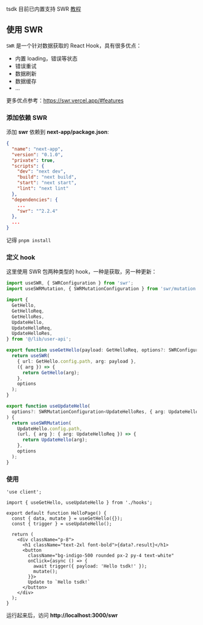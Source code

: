 
<Callout>tsdk 目前已内置支持 SWR [教程](../guide/swr)</Callout>

## 使用 SWR

`SWR` 是一个针对数据获取的 React Hook，具有很多优点：

- 内置 loading，错误等状态
- 错误重试
- 数据刷新
- 数据缓存
- ...

更多优点参考：https://swr.vercel.app/#features

### 添加依赖 SWR

添加 **swr** 依赖到 **next-app/package.json**:

```json {13}
{
  "name": "next-app",
  "version": "0.1.0",
  "private": true,
  "scripts": {
    "dev": "next dev",
    "build": "next build",
    "start": "next start",
    "lint": "next lint"
  },
  "dependencies": {
    ...
    "swr": "^2.2.4"
  },
  ...
}
```

<Callout>记得 `pnpm install`</Callout>

### 定义 hook

这里使用 SWR 包两种类型的 hook，一种是获取，另一种更新：

```ts copy filename="next-app/app/swr/hooks.ts"
import useSWR, { SWRConfiguration } from 'swr';
import useSWRMutation, { SWRMutationConfiguration } from 'swr/mutation';

import {
  GetHello,
  GetHelloReq,
  GetHelloRes,
  UpdateHello,
  UpdateHelloReq,
  UpdateHelloRes,
} from '@/lib/user-api';

export function useGetHello(payload: GetHelloReq, options?: SWRConfiguration<GetHelloRes>) {
  return useSWR(
    { url: GetHello.config.path, arg: payload },
    ({ arg }) => {
      return GetHello(arg);
    },
    options
  );
}

export function useUpdateHello(
  options?: SWRMutationConfiguration<UpdateHelloRes, { arg: UpdateHelloReq }, string>
) {
  return useSWRMutation(
    UpdateHello.config.path,
    (url, { arg }: { arg: UpdateHelloReq }) => {
      return UpdateHello(arg);
    },
    options
  );
}
```

### 使用

```tsx copy filename="next-app/app/swr/page.tsx"
'use client';

import { useGetHello, useUpdateHello } from './hooks';

export default function HelloPage() {
  const { data, mutate } = useGetHello({});
  const { trigger } = useUpdateHello();

  return (
    <div className="p-8">
      <h1 className="text-2xl font-bold">{data?.result}</h1>
      <button
        className="bg-indigo-500 rounded px-2 py-4 text-white"
        onClick={async () => {
          await trigger({ payload: 'Hello tsdk!' });
          mutate();
        }}>
        Update to `Hello tsdk!`
      </button>
    </div>
  );
}
```

运行起来后，访问 **http://localhost:3000/swr**
